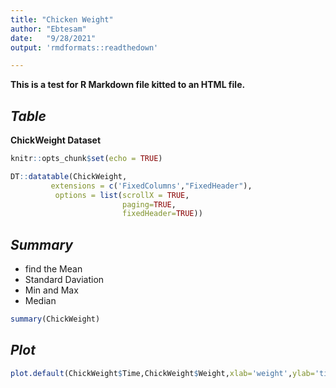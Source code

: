 ```yaml
---
title: "Chicken Weight"
author: "Ebtesam"
date:   "9/28/2021"
output: 'rmdformats::readthedown'

---
```

**This is a test for R Markdown file kitted to an HTML file.** 

## ***Table***

 **ChickWeight Dataset** 

```r
knitr::opts_chunk$set(echo = TRUE)
```



```r
DT::datatable(ChickWeight, 
         extensions = c('FixedColumns',"FixedHeader"),
          options = list(scrollX = TRUE, 
                         paging=TRUE,
                         fixedHeader=TRUE))
```




## ***Summary***

- find the Mean
- Standard Daviation
- Min and Max
- Median

```r
summary(ChickWeight)
```


## ***Plot***

```r

plot.default(ChickWeight$Time,ChickWeight$Weight,xlab='weight',ylab='time',main='A plot of weight over time',type='l',xlim=c(0,300))
```


